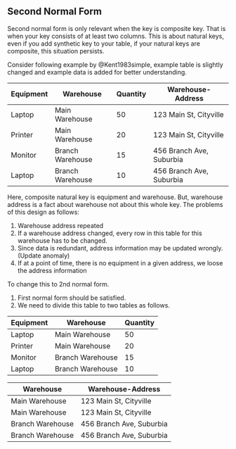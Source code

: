 ## Second Normal Form


Second normal form is only relevant when the key is composite key.
That is when your key consists of at least two columns.
This is about natural keys, even if you add synthetic key to your table, if your natural keys are composite, this situation persists.

Consider following example by @Kent1983simple, example table is slightly changed and example data is added for better understanding.


| Equipment | Warehouse        | Quantity | Warehouse-Address        |
|-----------|------------------|----------|--------------------------|
| Laptop    | Main Warehouse   | 50       | 123 Main St, Cityville   |
| Printer   | Main Warehouse   | 20       | 123 Main St, Cityville   |
| Monitor   | Branch Warehouse | 15       | 456 Branch Ave, Suburbia |
| Laptop    | Branch Warehouse | 10       | 456 Branch Ave, Suburbia |


Here, composite natural key is equipment and warehouse.
But, warehouse address is a fact about warehouse not about this whole key.
The problems of this design as follows:

1. Warehouse address repeated
2. If a warehouse address changed, every row in this table for this warehouse has to be changed.
3. Since data is redundant, address information may be updated wrongly. (Update anomaly)
4. If at a point of time, there is no equipment in a given address, we loose the address information

To change this to 2nd normal form.

1. First normal form should be satisfied.
2. We need to divide this table to two tables as follows.


| Equipment | Warehouse        | Quantity |
|-----------|------------------|----------|
| Laptop    | Main Warehouse   | 50       |
| Printer   | Main Warehouse   | 20       |
| Monitor   | Branch Warehouse | 15       |
| Laptop    | Branch Warehouse | 10       |


| Warehouse        | Warehouse-Address        |
|------------------|--------------------------|
| Main Warehouse   | 123 Main St, Cityville   |
| Main Warehouse   | 123 Main St, Cityville   |
| Branch Warehouse | 456 Branch Ave, Suburbia |
| Branch Warehouse | 456 Branch Ave, Suburbia |

